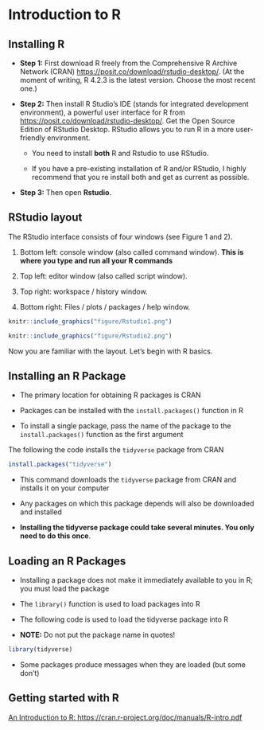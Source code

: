 # Introduction to R {#intro}

\pagenumbering{arabic}

## Installing R

- **Step 1:** First download R freely from the Comprehensive R Archive Network (CRAN) [https://posit.co/download/rstudio-desktop/](https://posit.co/download/rstudio-desktop/).
(At the moment of writing, R 4.2.3  is the latest version. Choose the most recent one.)

- **Step 2:** Then install R Studio’s IDE (stands for integrated development environment), a powerful user interface for R from [https://posit.co/download/rstudio-desktop/](https://posit.co/download/rstudio-desktop/). Get the Open Source Edition of RStudio Desktop. RStudio allows you to run R in a more user-friendly environment.

   - You need to install **both** R and Rstudio to use RStudio.

   - If you have a pre-existing installation of R and/or RStudio, I highly recommend that you re install both and get as current as possible. 

- **Step 3:** Then open **Rstudio**.


## RStudio layout

The RStudio interface consists of four windows (see Figure 1 and 2).

1.	Bottom left: console window (also called command window). **This is where you type and run all your R commands**

2.	Top left: editor window (also called script window). 

3.	Top right: workspace / history window.

4.	Bottom right: Files / plots / packages / help window.


```r
knitr::include_graphics("figure/Rstudio1.png")
```


```r
knitr::include_graphics("figure/Rstudio2.png")
```


Now you are familiar with the layout. Let's begin with R basics.


## Installing an R Package

<!-- http://jtleek.com/modules/01_DataScientistToolbox/02_09_installingRPackages/#3-->

- The primary location for obtaining R packages is CRAN

- Packages can be installed with the `install.packages()` function in R

- To install a single package, pass the name of the package to the `install.packages()` function as the first argument

The following the code installs the `tidyverse` package from CRAN

```r
install.packages("tidyverse")
```

- This command downloads the `tidyverse` package from CRAN and installs it on your computer

- Any packages on which this package depends will also be downloaded and installed

- **Installing the tidyverse package could take several minutes. You only need to do this once**.


## Loading an R Packages

- Installing a package does not make it immediately available to you in R; you must load the package

- The `library()` function is used to load packages into R

- The following code is used to load the tidyverse package into R

- **NOTE:** Do not put the package name in quotes!

```r
library(tidyverse)
```

- Some packages produce messages when they are loaded (but some don't)

<!-- https://rpubs.com/venkatritch/333327-->

## Getting started with R

[An Introduction to R: https://cran.r-project.org/doc/manuals/R-intro.pdf](https://cran.r-project.org/doc/manuals/R-intro.pdf)
